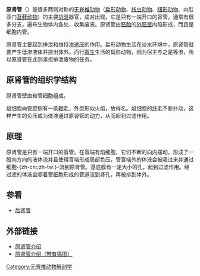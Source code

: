 {{NoteTA
|1=zh:原肾管;zh-hans:原管肾;zh-hant:原腎管
|2=zh:后肾管;zh-hans:后管肾;zh-hant:後腎管
}}
{{Expand|time=2016-8-17}}
'''原肾管'''（{{Lang-en|'''protonephridium'''}}）是很多两侧对称的[[无脊椎动物|无脊椎动物]]（[[扁形动物|扁形动物]]、[[线虫动物|线虫动物]]、[[纽形动物|纽形动物]]、内肛亚门[[苔藓动物|苔藓动物]]）的主要[[排泄|排泄]]器官，成对出现。它是只有一端开口的盲管，通常有很多分支，遍布生物体内各处，收集废液。原肾管由[[胚胎|胚胎]]的[[外胚层|外胚层]]内陷形成，而且是细胞内管。

原肾管主要起到排泄和维持[[渗透压|渗透压]]的作用。扁形动物生活在淡水环境中，原肾管就要产生低渗液体并排出体外。而行[[寄生|寄生]]生活的扁形动物，因为宿主与之是等渗，所以原肾管在此则承担排泄废物的任务。

== 原肾管的组织学结构 ==
原肾管壁由{{Internal link helper/en|焰细胞|flame cell}}和管细胞组成。

焰细胞向管腔侧有一条[[鞭毛|鞭毛]]，外型形似火焰，故得名。焰细胞的[[纤毛|纤毛]]不断扑动，这样产生的负压成为体液通过原肾管的动力，从而起到过滤作用。

== 原理 ==
原肾管是只有一端开口的盲管。在盲端有焰细胞，它们不断的向内摆动，形成了一股向{{Internal link helper/en|肾孔|nephridiopore}}方向的液体流并且使得盲端形成局部负压，管盲端外的体液会被吸过来并通过细胞-{zh-cn:{{Internal link helper/en|基板|basal lamina}};zh-tw:{{Internal link helper/en|基底層|basal lamina}}}-流到原肾管。基底膜有一定大小的孔，起到过滤作用。经过滤的体液会顺着管细胞形成的管道流到肾孔，再被排到体外。

== 参看 ==
* [[后肾管|后肾管]]

== 外部链接 ==
*[http://tidepool.st.usm.edu/crswr/protonephdiag.html 原肾管介绍] {{Wayback|url=http://tidepool.st.usm.edu/crswr/protonephdiag.html |date=20060108040310 }}{{en}}
*[https://web.archive.org/web/20060720214054/http://www.zmuc.dk/InverWeb/Dyr/Limnognathia/excretion_UK.htm 原肾管介绍（带有插图）]{{en}}

{{Gastropod_anatomy}}

[[Category:无脊椎动物解剖学|Category:无脊椎动物解剖学]]